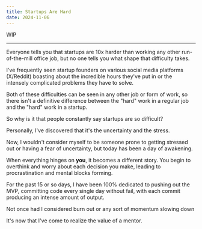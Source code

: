 ```yaml
---
title: Startups Are Hard
date: 2024-11-06
---
```


WIP

----

Everyone tells you that startups are 10x harder than working any other run-of-the-mill office job, but no one tells you what shape that difficulty takes.

I've frequently seen startup founders on various social media platforms (X/Reddit) boasting about the incredible hours they've put in or the intensely complicated problems they have to solve.

Both of these difficulties can be seen in any other job or form of work, so there isn't a definitive difference between the "hard" work in a regular job and the "hard" work in a startup. 

So why is it that people constantly say startups are so difficult?

Personally, I've discovered that it's the uncertainty and the stress.

Now, I wouldn't consider myself to be someone prone to getting stressed out or having a fear of uncertainty, but today has been a day of awakening.

When everything hinges on **you**, it becomes a different story. You begin to overthink and worry about each decision you make, leading to procrastination and mental blocks forming. 

For the past 15 or so days, I have been 100% dedicated to pushing out the MVP, committing code every single day without fail, with each commit producing an intense amount of output. 

Not once had I considered burn out or any sort of momentum slowing down

It's now that I've come to realize the value of a mentor.